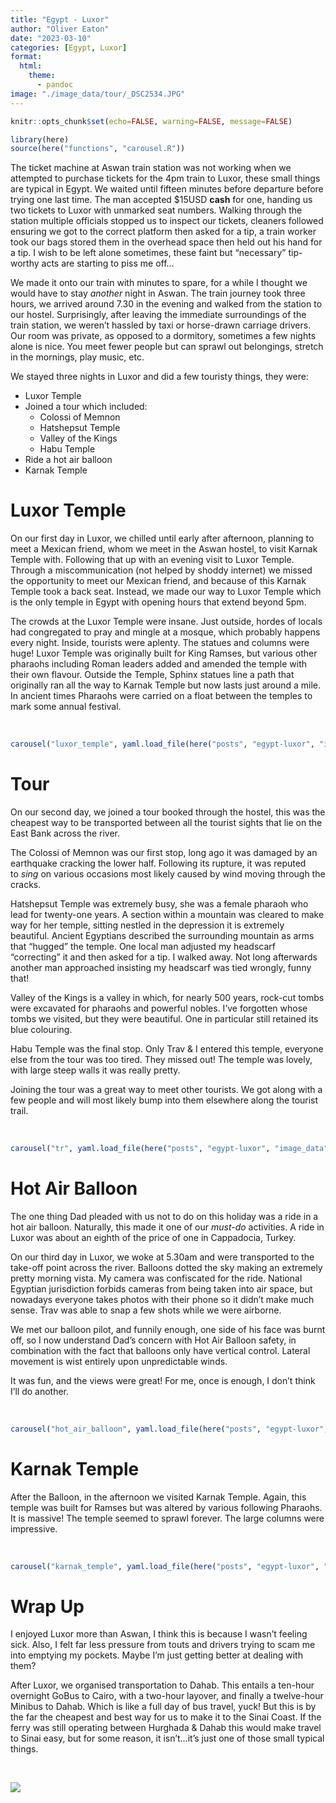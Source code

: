 ```yaml
---
title: "Egypt - Luxor"
author: "Oliver Eaton"
date: "2023-03-10"
categories: [Egypt, Luxor]
format: 
  html:
    theme: 
      - pandoc
image: "./image_data/tour/_DSC2534.JPG"
---
```


```r
knitr::opts_chunk$set(echo=FALSE, warning=FALSE, message=FALSE)
```

```r
library(here)
source(here("functions", "carousel.R"))
```

The ticket machine at Aswan train station was not working when we attempted to purchase tickets for the 4pm train to Luxor, these small things are typical in Egypt. We waited until fifteen minutes before departure before trying one last time. The man accepted \$15USD **cash** for one, handing us two tickets to Luxor with unmarked seat numbers. Walking through the station multiple officials stopped us to inspect our tickets, cleaners followed ensuring we got to the correct platform then asked for a tip, a train worker took our bags stored them in the overhead space then held out his hand for a tip. I wish to be left alone sometimes, these faint but "necessary" tip-worthy acts are starting to piss me off...

We made it onto our train with minutes to spare, for a while I thought we would have to stay *another* night in Aswan. The train journey took three hours, we arrived around 7.30 in the evening and walked from the station to our hostel. Surprisingly, after leaving the immediate surroundings of the train station, we weren't hassled by taxi or horse-drawn carriage drivers. Our room was private, as opposed to a dormitory, sometimes a few nights alone is nice. You meet fewer people but can sprawl out belongings, stretch in the mornings, play music, etc.

We stayed three nights in Luxor and did a few touristy things, they were:

-   Luxor Temple
-   Joined a tour which included:
    -   Colossi of Memnon
    -   Hatshepsut Temple
    -   Valley of the Kings
    -   Habu Temple
-   Ride a hot air balloon
-   Karnak Temple

# Luxor Temple

On our first day in Luxor, we chilled until early after afternoon, planning to meet a Mexican friend, whom we meet in the Aswan hostel, to visit Karnak Temple with. Following that up with an evening visit to Luxor Temple. Through a miscommunication (not helped by shoddy internet) we missed the opportunity to meet our Mexican friend, and because of this Karnak Temple took a back seat. Instead, we made our way to Luxor Temple which is the only temple in Egypt with opening hours that extend beyond 5pm.

The crowds at the Luxor Temple were insane. Just outside, hordes of locals had congregated to pray and mingle at a mosque, which probably happens every night. Inside, tourists were aplenty. The statues and columns were huge! Luxor Temple was originally built for King Ramses, but various other pharaohs including Roman leaders added and amended the temple with their own flavour. Outside the Temple, Sphinx statues line a path that originally ran all the way to Karnak Temple but now lasts just around a mile. In ancient times Pharaohs were carried on a float between the temples to mark some annual festival.

<br>

```r
carousel("luxor_temple", yaml.load_file(here("posts", "egypt-luxor", "image_data", "luxor_temple", "luxor_temple.yml")))
```

# Tour

On our second day, we joined a tour booked through the hostel, this was the cheapest way to be transported between all the tourist sights that lie on the East Bank across the river.

The Colossi of Memnon was our first stop, long ago it was damaged by an earthquake cracking the lower half. Following its rupture, it was reputed to *sing* on various occasions most likely caused by wind moving through the cracks.

Hatshepsut Temple was extremely busy, she was a female pharaoh who lead for twenty-one years. A section within a mountain was cleared to make way for her temple, sitting nestled in the depression it is extremely beautiful. Ancient Egyptians described the surrounding mountain as arms that "hugged" the temple. One local man adjusted my headscarf "correcting" it and then asked for a tip. I walked away. Not long afterwards another man approached insisting my headscarf was tied wrongly, funny that!

Valley of the Kings is a valley in which, for nearly 500 years, rock-cut tombs were excavated for pharaohs and powerful nobles. I've forgotten whose tombs we visited, but they were beautiful. One in particular still retained its blue colouring.

Habu Temple was the final stop. Only Trav & I entered this temple, everyone else from the tour was too tired. They missed out! The temple was lovely, with large steep walls it was really pretty.

Joining the tour was a great way to meet other tourists. We got along with a few people and will most likely bump into them elsewhere along the tourist trail.

<br>

```r
carousel("tr", yaml.load_file(here("posts", "egypt-luxor", "image_data", "tour", "tour.yml")))
```

# Hot Air Balloon

The one thing Dad pleaded with us not to do on this holiday was a ride in a hot air balloon. Naturally, this made it one of our *must-do* activities. A ride in Luxor was about an eighth of the price of one in Cappadocia, Turkey.

On our third day in Luxor, we woke at 5.30am and were transported to the take-off point across the river. Balloons dotted the sky making an extremely pretty morning vista. My camera was confiscated for the ride. National Egyptian jurisdiction forbids cameras from being taken into air space, but nowadays everyone takes photos with their phone so it didn't make much sense. Trav was able to snap a few shots while we were airborne.

We met our balloon pilot, and funnily enough, one side of his face was burnt off, so I now understand Dad's concern with Hot Air Balloon safety, in combination with the fact that balloons only have vertical control. Lateral movement is wist entirely upon unpredictable winds.

It was fun, and the views were great! For me, once is enough, I don't think I'll do another.

<br>

```r
carousel("hot_air_balloon", yaml.load_file(here("posts", "egypt-luxor", "image_data", "hot_air_balloon", "hot_air_balloon.yml")))
```

# Karnak Temple

After the Balloon, in the afternoon we visited Karnak Temple. Again, this temple was built for Ramses but was altered by various following Pharaohs. It is massive! The temple seemed to sprawl forever. The large columns were impressive.

<br>

```r
carousel("karnak_temple", yaml.load_file(here("posts", "egypt-luxor", "image_data", "karnak_temple", "karnak_temple.yml")))
```

# Wrap Up

I enjoyed Luxor more than Aswan, I think this is because I wasn't feeling sick. Also, I felt far less pressure from touts and drivers trying to scam me into emptying my pockets. Maybe I'm just getting better at dealing with them?

After Luxor, we organised transportation to Dahab. This entails a ten-hour overnight GoBus to Cairo, with a two-hour layover, and finally a twelve-hour Minibus to Dahab. Which is like a full day of bus travel, yuck! But this is by the far the cheapest and best way for us to make it to the Sinai Coast. If the ferry was still operating between Hurghada & Dahab this would make travel to Sinai easy, but for some reason, it isn't...it's just one of those small typical things.

<br>

![](./image_data/misc/_DSC2329.JPG)
